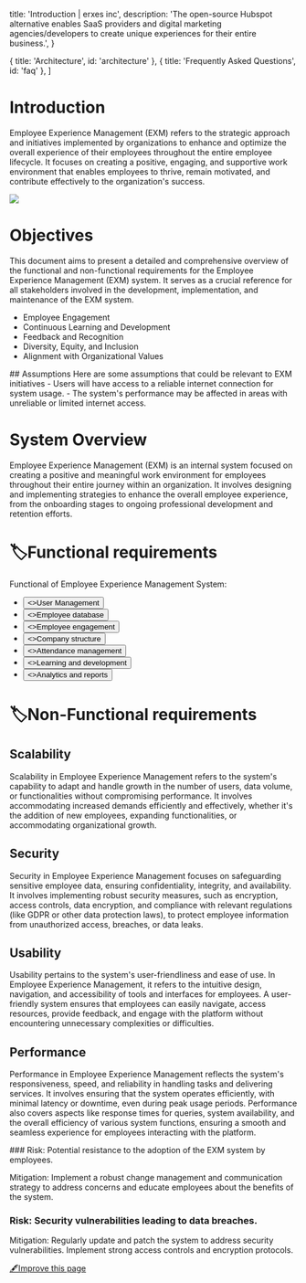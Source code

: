 
  title: 'Introduction | erxes inc',
  description:
    'The open-source Hubspot alternative enables SaaS providers and digital marketing agencies/developers to create unique experiences for their entire business.',
}

  { title: 'Architecture', id: 'architecture' },
  { title: 'Frequently Asked Questions', id: 'faq' },
]

<HeroPattern />

# **Introduction**


Employee Experience Management (EXM) refers to the strategic approach and initiatives implemented by organizations to enhance and optimize the overall experience of their employees throughout the entire employee lifecycle. It focuses on creating a positive, engaging, and supportive work environment that enables employees to thrive, remain motivated, and contribute effectively to the organization's success.

![](https://office.erxes.io/gateway/read-file?key=office-erxes-io/0.4455782400908077Feed.png)

# **Objectives**

This document aims to present a detailed and comprehensive overview of the functional and non-functional requirements for the Employee Experience Management (EXM) system. It serves as a crucial reference for all stakeholders involved in the development, implementation, and maintenance of the EXM system.
- Employee Engagement
- Continuous Learning and Development
- Feedback and Recognition
- Diversity, Equity, and Inclusion
- Alignment with Organizational Values

<Caution>
## Assumptions
Here are some assumptions that could be relevant to EXM initiatives
- Users will have access to a reliable internet connection for system usage.
- The system's performance may be affected in areas with unreliable or limited internet access.
</Caution>

# **System Overview**

Employee Experience Management (EXM) is an internal system focused on creating a positive and meaningful work environment for employees throughout their entire journey within an organization. It involves designing and implementing strategies to enhance the overall employee experience, from the onboarding stages to ongoing professional development and retention efforts.

# **🏷️Functional requirements**

Functional of Employee Experience Management System:



- <div className="not-prose center mb-2 mt-5 flex gap-1">
  <Button href="/requirement/employee/user" arrow="right" style={{ height: '40px', width: '320px', background: '#4c1d95', padding: '7px', margin: '38px 3px 0 3px'}}>
    <>User Management</>
  </Button>
  </div>

- <div className="not-prose center mb-2 mt-5 flex gap-1">
  <Button href="/requirement/employee/database" arrow="right" style={{ height: '40px', width: '320px', background: '#4c1d95', padding: '7px', margin: '0' }}>
    <>Employee database</>
  </Button>
  </div>

- <div className="not-prose center mb-90 mt-5 flex gap-7">
  <Button href="/requirement/employee/engagement" arrow="right" style={{ height: '40px', width: '320px', background: '#4c1d95', padding: '7px', margin: '3px' }}>
    <>Employee engagement</>
  </Button>
    </div>

- <div className="not-prose center mb-90 mt-5 flex gap-7">
  <Button href="/requirement/employee/structure" arrow="right" style={{ height: '40px', width: '320px', background: '#4c1d95', padding: '7px', margin: '3px' }}>
    <>Company structure</>
  </Button>
    </div>

- <div className="not-prose center mb-90 mt-5 flex gap-1">
  <Button href="/requirement/employee/attendance" arrow="right" style={{ height: '40px', width: '320px', background: '#4c1d95', padding: '7px', margin: '3px' }}>
    <>Attendance management</>
  </Button>
    </div>

- <div className="not-prose center mb-90 mt-5 flex gap-1">
  <Button href="/requirement/employee/learning" arrow="right" style={{ height: '40px', width: '320px', background: '#4c1d95', padding: '7px', margin: '3px 3px 0 3px' }}>
        <>Learning and development</>
  </Button>
  </div>

- <div className="not-prose center mb-90 mt-5 flex gap-1">
  <Button href="/requirement/employee/reports" arrow="right" style={{ height: '40px', width: '320px', background: '#4c1d95', padding: '7px', margin: '3px 3px 0 3px' }}>
        <>Analytics and reports</>
  </Button>
  </div>

# **🏷️Non-Functional requirements**

## Scalability
Scalability in Employee Experience Management refers to the system's capability to adapt and handle growth in the number of users, data volume, or functionalities without compromising performance. It involves accommodating increased demands efficiently and effectively, whether it's the addition of new employees, expanding functionalities, or accommodating organizational growth.

## Security
Security in Employee Experience Management focuses on safeguarding sensitive employee data, ensuring confidentiality, integrity, and availability. It involves implementing robust security measures, such as encryption, access controls, data encryption, and compliance with relevant regulations (like GDPR or other data protection laws), to protect employee information from unauthorized access, breaches, or data leaks.

## Usability
Usability pertains to the system's user-friendliness and ease of use. In Employee Experience Management, it refers to the intuitive design, navigation, and accessibility of tools and interfaces for employees. A user-friendly system ensures that employees can easily navigate, access resources, provide feedback, and engage with the platform without encountering unnecessary complexities or difficulties.

## Performance
Performance in Employee Experience Management reflects the system's responsiveness, speed, and reliability in handling tasks and delivering services. It involves ensuring that the system operates efficiently, with minimal latency or downtime, even during peak usage periods. Performance also covers aspects like response times for queries, system availability, and the overall efficiency of various system functions, ensuring a smooth and seamless experience for employees interacting with the platform.

<Danger>
### Risk: Potential resistance to the adoption of the EXM system by employees.

Mitigation: 
Implement a robust change management and communication strategy to address concerns and educate employees about the benefits of the system.

### Risk: Security vulnerabilities leading to data breaches.

Mitigation: 
Regularly update and patch the system to address security vulnerabilities.
Implement strong access controls and encryption protocols.
</Danger>

[🖋️Improve this page](https://github.com/erxes/erxes-docs/edit/main/src/app/requirement/employee/page.mdx)
